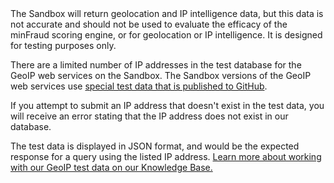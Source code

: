 <Alert type="info">
The Sandbox will return geolocation and IP intelligence data, but this data is
not accurate and should not be used to evaluate the efficacy of the minFraud
scoring engine, or for geolocation or IP intelligence. It is designed for
testing purposes only.
</Alert>

There are a limited number of IP addresses in the test database for the GeoIP
web services on the Sandbox. The Sandbox versions of the GeoIP web services use
[special test data that is published to GitHub](https://github.com/maxmind/MaxMind-DB/blob/main/source-data/).

If you attempt to submit an IP address that doesn't exist in the test data, you
will receive an error stating that the IP address does not exist in our
database.

The test data is displayed in JSON format, and would be the expected response
for a query using the listed IP address.
[Learn more about working with our GeoIP test data on our Knowledge Base.](https://support.maxmind.com/hc/en-us/articles/8610782760731-Sandbox-for-the-GeoIP-Web-Services#h_01GC7FJGRWC116ZCDPAJP09V9M)
